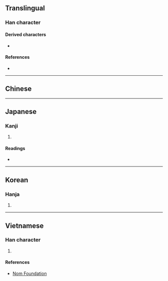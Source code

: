 {{also|帮|幫}}
{{character info}}
==Translingual==

===Han character===
{{Han char|rn=50|rad=巾|as=12|sn=15|four=|canj=QLHAB|ids=⿱邦帛}}

====Derived characters====
* {{l|mul|[[𢸌]]}}

====References====
* {{Han ref|kx=0337.031|dkj=09057|hdz=10751.080|uh=5E5A|ud=24154}}

----

==Chinese==
{{zh-see|幫|v}}

----

==Japanese==

===Kanji===
{{ja-kanji|grade=|rs=巾12}}

# {{alt form|ja|幫}}

====Readings====
* {{ja-readings|on=[[ほう]] (hō)|kun=[[たすける]] (tasukeru)}}

----

==Korean==

===Hanja===
{{ko-hanja|hangeul=방|rv=bang|mr=pang}}

# {{rfdef|ko|sort=巾12}}

----

==Vietnamese==

===Han character===
{{vi-readings|reading=bang|rs=巾12}}

# {{rfdef|vi|sort=巾12}}

====References====
* [http://nomfoundation.org/common/nom_details.php?codepoint=5e5a Nom Foundation]
